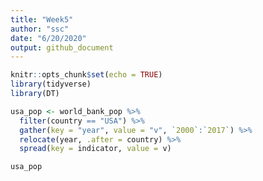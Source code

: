 ```yaml
---
title: "Week5"
author: "ssc"
date: "6/20/2020"
output: github_document
---
```


```r
knitr::opts_chunk$set(echo = TRUE)
library(tidyverse)
library(DT)
```



```r
usa_pop <- world_bank_pop %>% 
  filter(country == "USA") %>% 
  gather(key = "year", value = "v", `2000`:`2017`) %>% 
  relocate(year, .after = country) %>% 
  spread(key = indicator, value = v) 

usa_pop

```

